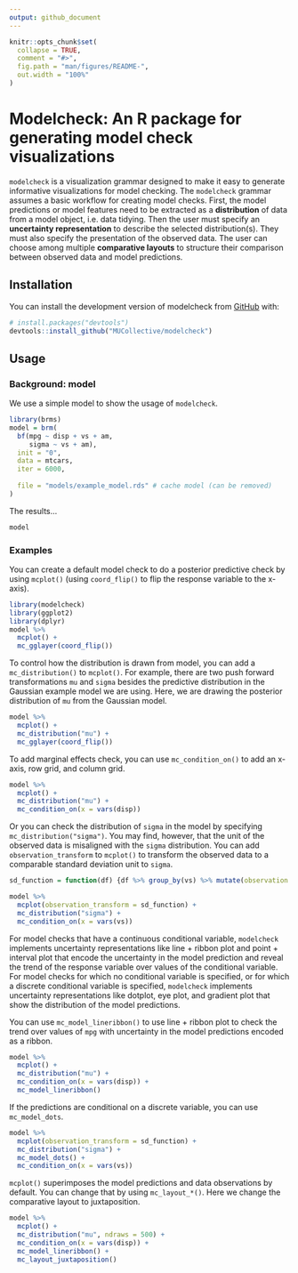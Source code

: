 ```yaml
---
output: github_document
---
```


<!-- README.md is generated from README.Rmd. Please edit that file -->

```r
knitr::opts_chunk$set(
  collapse = TRUE,
  comment = "#>",
  fig.path = "man/figures/README-",
  out.width = "100%"
)
```

# Modelcheck: An R package for generating model check visualizations

<!-- badges: start -->
<!-- badges: end -->

`modelcheck` is a visualization grammar designed to make it easy to generate informative visualizations for model checking. The `modelcheck` grammar assumes a basic workflow for creating model checks. First, the model predictions or model features need to be extracted as a **distribution** of data from a model object, i.e. data tidying. Then the user must specify an **uncertainty representation** to describe the selected distribution(s). They must also specify the presentation of the observed data. The user can choose among multiple **comparative layouts** to structure their comparison between observed data and model predictions.

## Installation

You can install the development version of modelcheck from [GitHub](https://github.com/) with:

``` r
# install.packages("devtools")
devtools::install_github("MUCollective/modelcheck")
```

## Usage

### Background: model

We use a simple model to show the usage of `modelcheck`.

```r
library(brms)
model = brm(
  bf(mpg ~ disp + vs + am,
     sigma ~ vs + am),
  init = "0",
  data = mtcars,
  iter = 6000,
  
  file = "models/example_model.rds" # cache model (can be removed)  
)
```

The results...

```r
model
```

### Examples

You can create a default model check to do a posterior predictive check by using `mcplot()` (using `coord_flip()` to flip the response variable to the x-axis).

```r
library(modelcheck)
library(ggplot2)
library(dplyr)
model %>%
  mcplot() +
  mc_gglayer(coord_flip())
```

To control how the distribution is drawn from model, you can add a `mc_distribution()` to `mcplot()`. For example, there are two push forward transformations `mu` and `sigma` besides the predictive distribution in the Gaussian example model we are using. Here, we are drawing the posterior distribution of `mu` from the Gaussian model.

```r
model %>%
  mcplot() +
  mc_distribution("mu") +
  mc_gglayer(coord_flip())
```

To add marginal effects check, you can use `mc_condition_on()` to add an x-axis, row grid, and column grid.

```r
model %>%
  mcplot() +
  mc_distribution("mu") +
  mc_condition_on(x = vars(disp))
```

Or you can check the distribution of `sigma` in the model by specifying `mc_distribution("sigma")`. You may find, however, that the unit of the observed data is misaligned with the `sigma` distribution. You can add `observation_transform` to `mcplot()` to transform the observed data to a comparable standard deviation unit to `sigma`.

```r
sd_function = function(df) {df %>% group_by(vs) %>% mutate(observation = sd(observation))}

model %>%
  mcplot(observation_transform = sd_function) +
  mc_distribution("sigma") +
  mc_condition_on(x = vars(vs))
```

For model checks that have a continuous conditional variable, `modelcheck` implements uncertainty representations like line + ribbon plot and point + interval plot that encode the uncertainty in the model prediction and reveal the trend of the response variable over values of the conditional variable. For model checks for which no conditional variable is specified, or for which a discrete conditional variable is specified, `modelcheck` implements uncertainty representations like dotplot, eye plot, and gradient plot that show the distribution of the model predictions.

You can use `mc_model_lineribbon()` to use line + ribbon plot to check the trend over values of `mpg` with uncertainty in the model predictions encoded as a ribbon.

```r
model %>%
  mcplot() +
  mc_distribution("mu") +
  mc_condition_on(x = vars(disp)) +
  mc_model_lineribbon()
```
If the predictions are conditional on a discrete variable, you can use `mc_model_dots`.

```r
model %>%
  mcplot(observation_transform = sd_function) +
  mc_distribution("sigma") +
  mc_model_dots() +
  mc_condition_on(x = vars(vs))
```

`mcplot()` superimposes the model predictions and data observations by default. You can change that by using `mc_layout_*()`. Here we change the comparative layout to juxtaposition.

```r
model %>%
  mcplot() +
  mc_distribution("mu", ndraws = 500) +
  mc_condition_on(x = vars(disp)) +
  mc_model_lineribbon() +
  mc_layout_juxtaposition()
```


